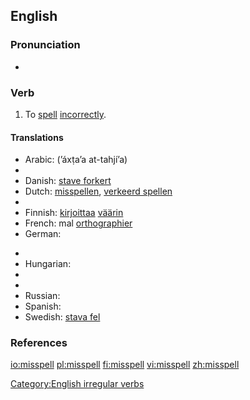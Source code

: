 ==English==

===Pronunciation===
* {{IPA|/'mɪspεl/}}
*: {{rhymes|ɛl}}

===Verb===
{{en-verb|misspells|misspelling|'''[[misspelt]]''' ''or'' '''[[misspelled]]'''}}

# To [[spell]] [[incorrectly]].

====Translations====
{{trans-top|to spell incorrectly}}
* Arabic: {{Arab|[[اخطأ التهجئة]]}} (’áxṭa’a at-tahjí’a)
* {{trreq|Chinese}}
* Danish: [[stave forkert]]
* Dutch: [[misspellen]], [[verkeerd spellen]]
* {{trreq|Esperanto}}
* Finnish: [[kirjoittaa]] [[väärin]]
* French: mal [[orthographier]]
* German: {{t|de|falsch buchstabieren}}
{{trans-mid}}
* {{trreq|Hebrew}}
* Hungarian: {{t-|hu|elír}}
* {{trreq|Italian}}
* {{trreq|Japanese}}
* Russian: {{t|ru|орфографически неправильно писать|tr=orfografíčeski neprávil’no pisát’|sc=Cyrl}}
* Spanish: {{t|es|deletrear mal}}
* Swedish: [[stava fel]]
{{trans-bottom}}

===References===
{{R:Century 1911}}
{{R:Webster 1913}}

[[Category:English irregular verbs]]

[[io:misspell]]
[[pl:misspell]]
[[fi:misspell]]
[[vi:misspell]]
[[zh:misspell]]